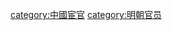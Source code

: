 {{Catnav|頁面分類|...|各朝代中国人|明朝人}}
{{Catnav|頁面分類|...|明朝|明朝人}}

[[category:中國宦官|category:中國宦官]]
[[category:明朝官员|category:明朝官员]]